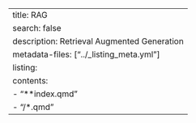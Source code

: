 ---
title: RAG
search: false
description: Retrieval Augmented Generation
metadata-files: ["../_listing_meta.yml"]
listing:
  contents:
   - "**index.qmd"
   - "/*.qmd"
---